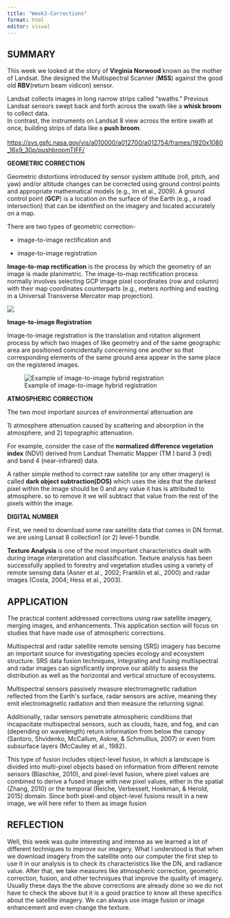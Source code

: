```yaml
---
title: "Week3-Corrections"
format: html
editor: visual
---
```


## **SUMMARY**

This week we looked at the story of **Virginia Norwood** known as the mother of Landsat. She designed the Multispectral Scanner (**MSS**) against the good old **RBV**(return beam vidicon) sensor.

Landsat collects images in long narrow strips called "swaths." Previous Landsat sensors swept back and forth across the swath like a **whisk broom** to collect data.\
In contrast, the instruments on Landsat 8 view across the entire swath at once, building strips of data like a **push broom**.\
\
<https://svs.gsfc.nasa.gov/vis/a010000/a012700/a012754/frames/1920x1080_16x9_30p/pushbroomTIFF/>

**GEOMETRIC CORRECTION**

Geometric distortions introduced by sensor system attitude (roll, pitch, and yaw) and/or altitude changes can be corrected using ground control points and appropriate mathematical models (e.g., Im et al., 2009). A ground control point (**GCP**) is a location on the surface of the Earth (e.g., a road intersection) that can be identified on the imagery and located accurately on a map.

There are two types of geometric correction-

-   image-to-image rectification and

-   image-to-image registration

**Image-to-map rectification** is the process by which the geometry of an image is made planimetric. The image-to-map rectification process normally involves selecting GCP image pixel coordinates (row and column) with their map coordinates counterparts (e.g., meters northing and easting in a Universal Transverse Mercator map projection).

![](images/085194c43202c81b1bc66fd011ab5552.GC3.webp){fig-align="center"}

**Image-to-image Registration**

Image-to-image registration is the translation and rotation alignment process by which two images of like geometry and of the same geographic area are positioned coincidentally concerning one another so that corresponding elements of the same ground area appear in the same place on the registered images.

![Example of image-to-image hybrid registration](images/9bc14fff503998327710bd5d280f55cb.GC5.webp){fig-align="center"}

**ATMOSPHERIC CORRECTION**

The two most important sources of environmental attenuation are

1\) atmosphere attenuation caused by scattering and absorption in the atmosphere, and 2) topographic attenuation.

For example, consider the case of the **normalized difference vegetation index** (NDVI) derived from Landsat Thematic Mapper (TM ) band 3 (red) and band 4 (near-infrared) data.

A rather simple method to correct raw satellite (or any other imagery) is called **dark object subtraction(DOS)** which uses the idea that the darkest pixel within the image should be 0 and any value it has is attributed to atmosphere. so to remove it we will subtract that value from the rest of the pixels within the image.

**DIGITAL NUMBER**

First, we need to download some raw satellite data that comes in DN format. we are using Lansat 8 collection1 (or 2) level-1 bundle.

**Texture Analysis** is one of the most important characteristics dealt with during image interpretation and classification. Texture analysis has been successfully applied to forestry and vegetation studies using a variety of remote sensing data (Asner et al., 2002; Franklin et al., 2000) and radar images (Costa, 2004; Hess et al., 2003).

## **APPLICATION**

The practical content addressed corrections using raw satellite imagery, merging images, and enhancements. This application section will focus on studies that have made use of atmospheric corrections.

Multispectral and radar satellite remote sensing (SRS) imagery has become an important source for investigating species ecology and ecosystem structure. SRS data fusion techniques, Integrating and fusing multispectral and radar images can significantly improve our ability to assess the distribution as well as the horizontal and vertical structure of ecosystems.

Multispectral sensors passively measure electromagnetic radiation reflected from the Earth\'s surface, radar sensors are active, meaning they emit electromagnetic radiation and then measure the returning signal.

Additionally, radar sensors penetrate atmospheric conditions that incapacitate multispectral sensors, such as clouds, haze, and fog, and can (depending on wavelength) return information from below the canopy (Santoro, Shvidenko, McCallum, Askne, & Schmullius, 2007) or even from subsurface layers (McCauley et al., 1982).

This type of fusion includes object-level fusion, in which a landscape is divided into multi-pixel objects based on information from different remote sensors (Blaschke, 2010), and pixel-level fusion, where pixel values are combined to derive a fused image with new pixel values, either in the spatial (Zhang, 2010) or the temporal (Reiche, Verbesselt, Hoekman, & Herold, 2015) domain. Since both pixel-and object-level fusions result in a new image, we will here refer to them as image fusion

## REFLECTION

Well, this week was quite interesting and intense as we learned a lot of different techniques to improve our imagery. What I understood is that when we download imagery from the satellite onto our computer the first step to use it in our analysis is to check its characteristics like the DN, and radiance value. After that, we take measures like atmospheric correction, geometric correction, fusion, and other techniques that improve the quality of imagery. Usually these days the the above corrections are already done so we do not have to check the above but it is a good practice to know all these specifics about the satellite imagery. We can always use image fusion or image enhancement and even change the texture.

